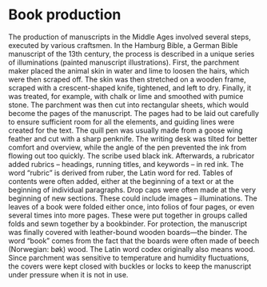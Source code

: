 
# Book production

The production of manuscripts in the Middle Ages involved several steps, executed by various craftsmen. In the Hamburg Bible, a German Bible manuscript of the 13th century, the process is described in a unique series of illuminations (painted manuscript illustrations). First, the parchment maker placed the animal skin in water and lime to loosen the hairs, which were then scraped off. The skin was then stretched on a wooden frame, scraped with a crescent-shaped knife, tightened, and left to dry. Finally, it was treated, for example, with chalk or lime and smoothed with pumice stone. The parchment was then cut into rectangular sheets, which would become the pages of the manuscript. The pages had to be laid out carefully to ensure sufficient room for all the elements, and guiding lines were created for the text. The quill pen was usually made from a goose wing feather and cut with a sharp penknife. The writing desk was tilted for better comfort and overview, while the angle of the pen prevented the ink from flowing out too quickly. The scribe used black ink. Afterwards, a rubricator added rubrics – headings, running titles, and keywords – in red ink. The word “rubric” is derived from ruber, the Latin word for red. Tables of contents were often added, either at the beginning of a text or at the beginning of individual paragraphs. Drop caps were often made at the very beginning of new sections. These could include images – illuminations. The leaves of a book were folded either once, into folios of four pages, or even several times into more pages. These were put together in groups called folds and sewn together by a bookbinder. For protection, the manuscript was finally covered with leather-bound wooden boards—the binder. The word “book” comes from the fact that the boards were often made of beech (Norwegian: bøk) wood. The Latin word codex originally also means wood. Since parchment was sensitive to temperature and humidity fluctuations, the covers were kept closed with buckles or locks to keep the manuscript under pressure when it is not in use.

<Work id="ubb-ms-1836-1" />

